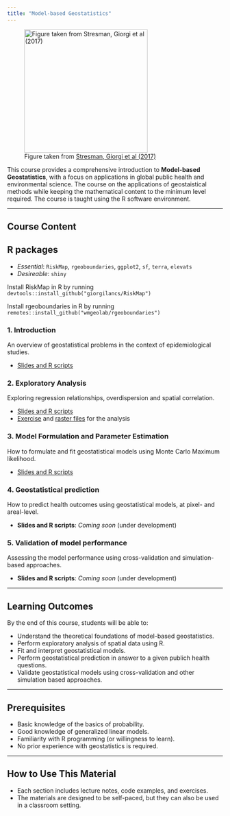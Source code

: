```yaml
---
title: "Model-based Geostatistics"
---
```


![Figure taken from [Stresman, Giorgi et al (2017)](https://www.nature.com/articles/srep45849)](MBG/course_cover.jpg){height="3in"}

This course provides a comprehensive introduction to **Model-based Geostatistics**, with a focus on applications in global public health and environmental science. The course on the applications of geostaistical methods while keeping the mathematical content to the minimum level required. The course is taught using the R software environment.

------------------------------------------------------------------------

## Course Content

## R packages 

-   *Essential*: `RiskMap`, `rgeoboundaries`, `ggplot2`, `sf`, `terra`, `elevats`
-   *Desireable*: `shiny`

Install RiskMap in R by running `devtools::install_github("giorgilancs/RiskMap")`

Install rgeoboundaries in R by running `remotes::install_github("wmgeolab/rgeoboundaries")`

### 1. Introduction

An overview of geostatistical problems in the context of epidemiological studies.

-   [Slides and R scripts](MBG/introduction.qmd)

### 2. Exploratory Analysis

Exploring regression relationships, overdispersion and spatial correlation.

-   [Slides and R scripts](MBG/exp_analysis.qmd)
-   [Exercise](MBG/Exercises/Exercise-1.pdf) and [raster files](MBG/Data/Tanzania_rasters.zip) for the analysis

### 3. Model Formulation and Parameter Estimation

How to formulate and fit geostatistical models using Monte Carlo Maximum likelihood.

-   [Slides and R scripts](MBG/estimation.qmd)

### 4. Geostatistical prediction

How to predict health outcomes using geostatistical models, at pixel- and areal-level.

-   **Slides and R scripts**: *Coming soon* (under development)

### 5. Validation of model performance

Assessing the model performance using cross-validation and simulation-based approaches.

-   **Slides and R scripts**: *Coming soon* (under development)

------------------------------------------------------------------------

## Learning Outcomes

By the end of this course, students will be able to:

-   Understand the theoretical foundations of model-based geostatistics.
-   Perform exploratory analysis of spatial data using R.
-   Fit and interpret geostatistical models.
-   Perform geostatistical prediction in answer to a given publich health questions.
-   Validate geostatistical models using cross-validation and other simulation based approaches.

------------------------------------------------------------------------

## Prerequisites

-   Basic knowledge of the basics of probability.
-   Good knowledge of generalized linear models.
-   Familiarity with R programming (or willingness to learn).
-   No prior experience with geostatistics is required.

------------------------------------------------------------------------

## How to Use This Material

-   Each section includes lecture notes, code examples, and exercises.
-   The materials are designed to be self-paced, but they can also be used in a classroom setting.
